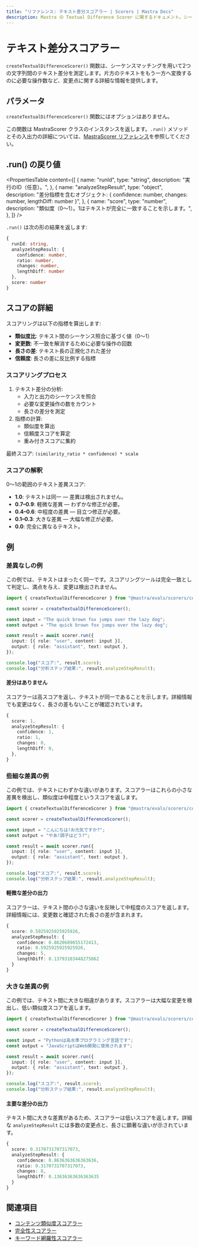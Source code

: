 ```yaml
---
title: "リファレンス: テキスト差分スコアラー | Scorers | Mastra Docs"
description: Mastra の Textual Difference Scorer に関するドキュメント。シーケンスマッチングを用いて、文字列間のテキスト差分を測定します。
---
```


# テキスト差分スコアラー

`createTextualDifferenceScorer()` 関数は、シーケンスマッチングを用いて2つの文字列間のテキスト差分を測定します。片方のテキストをもう一方へ変換するのに必要な操作数など、変更点に関する詳細な情報を提供します。

## パラメータ

`createTextualDifferenceScorer()` 関数にはオプションはありません。

この関数は MastraScorer クラスのインスタンスを返します。`.run()` メソッドとその入出力の詳細については、[MastraScorer リファレンス](./mastra-scorer)を参照してください。

## .run() の戻り値

<PropertiesTable
  content={[
{
  name: "runId",
  type: "string",
  description: "実行のID（任意）。",
},
{
  name: "analyzeStepResult",
  type: "object",
  description:
    "差分指標を含むオブジェクト: { confidence: number, changes: number, lengthDiff: number }",
},
{
  name: "score",
  type: "number",
  description: "類似度（0〜1）。1はテキストが完全に一致することを示します。",
},
]}
/>

`.run()` は次の形の結果を返します:

```typescript
{
  runId: string,
  analyzeStepResult: {
    confidence: number,
    ratio: number,
    changes: number,
    lengthDiff: number
  },
  score: number
}
```


## スコアの詳細

スコアリングは以下の指標を算出します:

- **類似度比**: テキスト間のシーケンス照合に基づく値（0〜1）
- **変更数**: 不一致を解消するために必要な操作の回数
- **長さの差**: テキスト長の正規化された差分
- **信頼度**: 長さの差に反比例する指標

### スコアリングプロセス

1. テキスト差分の分析:
   - 入力と出力のシーケンスを照合
   - 必要な変更操作の数をカウント
   - 長さの差分を測定
2. 指標の計算:
   - 類似度を算出
   - 信頼度スコアを算定
   - 重み付きスコアに集約

最終スコア: `(similarity_ratio * confidence) * scale`

### スコアの解釈

0～1の範囲のテキスト差異スコア:

- **1.0**: テキストは同一 — 差異は検出されません。
- **0.7–0.9**: 軽微な差異 — わずかな修正が必要。
- **0.4–0.6**: 中程度の差異 — 目立つ修正が必要。
- **0.1–0.3**: 大きな差異 — 大幅な修正が必要。
- **0.0**: 完全に異なるテキスト。

## 例

### 差異なしの例

この例では、テキストはまったく同一です。スコアリングツールは完全一致として判定し、満点を与え、変更は検出されません。

```typescript title="src/example-no-differences.ts" showLineNumbers copy
import { createTextualDifferenceScorer } from "@mastra/evals/scorers/code";

const scorer = createTextualDifferenceScorer();

const input = "The quick brown fox jumps over the lazy dog";
const output = "The quick brown fox jumps over the lazy dog";

const result = await scorer.run({
  input: [{ role: "user", content: input }],
  output: { role: "assistant", text: output },
});

console.log("スコア:", result.score);
console.log("分析ステップ結果:", result.analyzeStepResult);
```


#### 差分はありません

スコアラーは高スコアを返し、テキストが同一であることを示します。詳細情報でも変更はなく、長さの差もないことが確認されています。

```typescript
{
  score: 1,
  analyzeStepResult: {
    confidence: 1,
    ratio: 1,
    changes: 0,
    lengthDiff: 0,
  },
}
```


### 些細な差異の例

この例では、テキストにわずかな違いがあります。スコアラーはこれらの小さな差異を検出し、類似度は中程度というスコアを返します。

```typescript title="src/example-minor-differences.ts" showLineNumbers copy
import { createTextualDifferenceScorer } from "@mastra/evals/scorers/code";

const scorer = createTextualDifferenceScorer();

const input = "こんにちは!お元気ですか?";
const output = "やあ!調子はどう?";

const result = await scorer.run({
  input: [{ role: "user", content: input }],
  output: { role: "assistant", text: output },
});

console.log("スコア:", result.score);
console.log("分析ステップ結果:", result.analyzeStepResult);
```


#### 軽微な差分の出力

スコアラーは、テキスト間の小さな違いを反映して中程度のスコアを返します。詳細情報には、変更数と確認された長さの差が含まれます。

```typescript
{
  score: 0.5925925925925926,
  analyzeStepResult: {
    confidence: 0.8620689655172413,
    ratio: 0.5925925925925926,
    changes: 5,
    lengthDiff: 0.13793103448275862
  }
}
```


### 大きな差異の例

この例では、テキスト間に大きな相違があります。スコアラーは大幅な変更を検出し、低い類似度スコアを返します。

```typescript title="src/example-major-differences.ts" showLineNumbers copy
import { createTextualDifferenceScorer } from "@mastra/evals/scorers/code";

const scorer = createTextualDifferenceScorer();

const input = "Pythonは高水準プログラミング言語です";
const output = "JavaScriptはWeb開発に使用されます";

const result = await scorer.run({
  input: [{ role: "user", content: input }],
  output: { role: "assistant", text: output },
});

console.log("スコア:", result.score);
console.log("分析ステップ結果:", result.analyzeStepResult);
```


#### 主要な差分の出力

テキスト間に大きな差異があるため、スコアラーは低いスコアを返します。詳細な `analyzeStepResult` には多数の変更点と、長さに顕著な違いが示されています。

```typescript
{
  score: 0.3170731707317073,
  analyzeStepResult: {
    confidence: 0.8636363636363636,
    ratio: 0.3170731707317073,
    changes: 8,
    lengthDiff: 0.13636363636363635
  }
}
```


## 関連項目

- [コンテンツ類似度スコアラー](./content-similarity)
- [完全性スコアラー](./completeness)
- [キーワード網羅性スコアラー](./keyword-coverage)